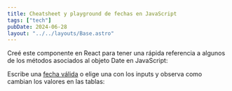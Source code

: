 ```yaml
---
title: Cheatsheet y playground de fechas en JavaScript
tags: ["tech"]
pubDate: 2024-06-28
layout: "../../layouts/Base.astro"
---
```



Creé este componente en React para tener una rápida referencia a algunos de los métodos asociados al objeto Date en JavaScript:

Escribe una [fecha válida](https://developer.mozilla.org/en-US/docs/Web/JavaScript/Reference/Global_Objects/Date/Date#parameters) o elige una con los inputs y observa como cambian los valores en las tablas:

<DateComponent client:visible />